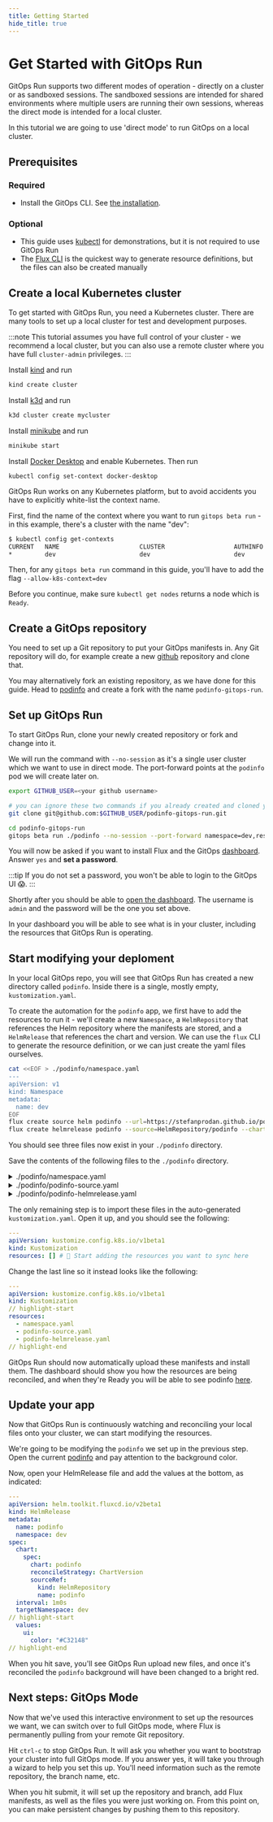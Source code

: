 ```yaml
---
title: Getting Started
hide_title: true
---
```



# Get Started with GitOps Run

GitOps Run supports two different modes of operation - directly on a
cluster or as sandboxed sessions. The sandboxed sessions are intended
for shared environments where multiple users are running their own
sessions, whereas the direct mode is intended for a local cluster.

In this tutorial we are going to use 'direct mode' to run GitOps on a local
cluster.


## Prerequisites
### Required
- Install the GitOps CLI. See [the installation](../open-source/getting-started/install-OSS.mdx#install-the-gitops-cli).

### Optional
- This guide uses [kubectl](https://kubernetes.io/docs/tasks/tools/#kubectl) for demonstrations, but it is not required to use GitOps Run
- The [Flux CLI](https://fluxcd.io/flux/installation/) is the quickest way to generate resource definitions, but the files can also be created manually

## Create a local Kubernetes cluster

To get started with GitOps Run, you need a Kubernetes cluster. There
are many tools to set up a local cluster for test and development
purposes.

:::note
This tutorial assumes you have full control of your cluster - we
recommend a local cluster, but you can also use a remote cluster where
you have full `cluster-admin` privileges.
:::

<Tabs>
<TabItem value="kind">

Install [kind](https://kind.sigs.k8s.io/docs/user/quick-start/) and run

```bash
kind create cluster
```
</TabItem>
<TabItem value="k3d">

Install [k3d](https://k3d.io/) and run

```bash
k3d cluster create mycluster
```
</TabItem>
<TabItem value="minikube">

Install [minikube](https://minikube.sigs.k8s.io/docs/start/) and run

```bash
minikube start
```
</TabItem>
<TabItem value="docker desktop">

Install [Docker Desktop](https://www.docker.com/products/docker-desktop/) and enable Kubernetes. Then run

```
kubectl config set-context docker-desktop
```
</TabItem>
<TabItem value="other">

GitOps Run works on any Kubernetes platform, but to avoid accidents
you have to explicitly white-list the context name.

First, find the name of the context where you want to run `gitops beta run` - in this example, there's a cluster with the name "dev":

```bash
$ kubectl config get-contexts
CURRENT   NAME                      CLUSTER                   AUTHINFO                  NAMESPACE
*         dev                       dev                       dev
```

Then, for any `gitops beta run` command in this guide, you'll have to add the flag `--allow-k8s-context=dev`
</TabItem>
</Tabs>

Before you continue, make sure `kubectl get nodes` returns a node which is `Ready`.

## Create a GitOps repository

You need to set up a Git repository to put your GitOps manifests
in. Any Git repository will do, for example create a new
[github](https://github.com/new) repository and clone that.

You may alternatively fork an existing repository, as we have done for this guide. Head
to [podinfo](https://github.com/stefanprodan/podinfo) and create a fork with the
name `podinfo-gitops-run`.

## Set up GitOps Run

To start GitOps Run, clone your newly created repository or fork and change into
it.

We will run the command with `--no-session` as it's a single user
cluster which we want to use in direct mode. The port-forward points
at the `podinfo` pod we will create later on.

```bash
export GITHUB_USER=<your github username>

# you can ignore these two commands if you already created and cloned your repository
git clone git@github.com:$GITHUB_USER/podinfo-gitops-run.git

cd podinfo-gitops-run
gitops beta run ./podinfo --no-session --port-forward namespace=dev,resource=svc/dev-podinfo,port=9898:9898
```

You will now be asked if you want to install Flux and the GitOps
[dashboard](../intro-weave-gitops.mdx). Answer `yes` and **set a password**.

:::tip
If you do not set a password, you won't be able to login to the GitOps UI
:scream:.
:::

Shortly after you should be able to [open the dashboard](http://localhost:9001).
The username is `admin` and the password will be the one you set above.

In your dashboard you will be able to see what is in your cluster, including
the resources that GitOps Run is operating.

## Start modifying your deploment

In your local GitOps repo, you will see that GitOps Run has created a new
directory called `podinfo`. Inside there is a single, mostly empty, `kustomization.yaml`.

To create the automation for the `podinfo` app, we first have to add the resources to
run it - we'll create a new `Namespace`, a `HelmRepository` that
references the Helm repository where the manifests are stored, and a
`HelmRelease` that references the chart and version. We can use the
`flux` CLI to generate the resource definition, or we can just create
the yaml files ourselves.

<Tabs>
<TabItem value="flux">

```bash
cat <<EOF > ./podinfo/namespace.yaml
---
apiVersion: v1
kind: Namespace
metadata:
  name: dev
EOF
flux create source helm podinfo --url=https://stefanprodan.github.io/podinfo --namespace=dev --export > ./podinfo/podinfo-source.yaml
flux create helmrelease podinfo --source=HelmRepository/podinfo --chart=podinfo --export --namespace=dev --target-namespace=dev > ./podinfo/podinfo-helmrelease.yaml
```

You should see three files now exist in your `./podinfo` directory.

</TabItem>
<TabItem value="yaml">

Save the contents of the following files to the `./podinfo` directory.

<details>
<summary>./podinfo/namespace.yaml</summary>

```yaml
---
apiVersion: v1
kind: Namespace
metadata:
  name: dev
```

</details>

<details>
<summary>./podinfo/podinfo-source.yaml</summary>

```yaml
---
apiVersion: source.toolkit.fluxcd.io/v1beta2
kind: HelmRepository
metadata:
  name: podinfo
  namespace: dev
spec:
  interval: 1m0s
  url: https://stefanprodan.github.io/podinfo
```

</details>

<details>
<summary>./podinfo/podinfo-helmrelease.yaml</summary>

```yaml
---
apiVersion: helm.toolkit.fluxcd.io/v2beta1
kind: HelmRelease
metadata:
  name: podinfo
  namespace: dev
spec:
  chart:
    spec:
      chart: podinfo
      reconcileStrategy: ChartVersion
      sourceRef:
        kind: HelmRepository
        name: podinfo
  interval: 1m0s
  targetNamespace: dev
```

</details>

</TabItem>
</Tabs>

The only remaining step is to import these files in the auto-generated
`kustomization.yaml`. Open it up, and you should see the following:

```yaml title="./podinfo/kustomization.yaml"
---
apiVersion: kustomize.config.k8s.io/v1beta1
kind: Kustomization
resources: [] # 👋 Start adding the resources you want to sync here
```

Change the last line so it instead looks like the following:

```yaml title="./podinfo/kustomization.yaml"
---
apiVersion: kustomize.config.k8s.io/v1beta1
kind: Kustomization
// highlight-start
resources:
  - namespace.yaml
  - podinfo-source.yaml
  - podinfo-helmrelease.yaml
// highlight-end
```

GitOps Run should now automatically upload these manifests and install
them. The dashboard should show you how the resources are being
reconciled, and when they're Ready you will be able to see podinfo
[here](http://localhost:9898).


## Update your app

Now that GitOps Run is continuously watching and reconciling your
local files onto your cluster, we can start modifying the resources.

We're going to be modifying the `podinfo` we set up in the previous
step. Open the current [podinfo](http://localhost:9898) and pay
attention to the background color.

Now, open your HelmRelease file and add the values at the bottom, as
indicated:

```yaml title="./podinfo/podinfo-helmrelease.yaml"
---
apiVersion: helm.toolkit.fluxcd.io/v2beta1
kind: HelmRelease
metadata:
  name: podinfo
  namespace: dev
spec:
  chart:
    spec:
      chart: podinfo
      reconcileStrategy: ChartVersion
      sourceRef:
        kind: HelmRepository
        name: podinfo
  interval: 1m0s
  targetNamespace: dev
// highlight-start
  values:
    ui:
      color: "#C32148"
// highlight-end
```

When you hit save, you'll see GitOps Run upload new files, and once
it's reconciled the `podinfo` background will have been changed to a bright red.

## Next steps: GitOps Mode

Now that we've used this interactive environment to set up the
resources we want, we can switch over to full GitOps mode, where Flux
is permanently pulling from your remote Git repository.

Hit `ctrl-c` to stop GitOps Run. It will ask you whether you want to bootstrap
your cluster into full GitOps mode. If you answer yes, it
will take you through a wizard to help you set this up. You'll need information
such as the remote repository, the branch name, etc.

When you hit submit, it will set up the repository and branch, add
Flux manifests, as well as the files you were just working on. From
this point on, you can make persistent changes by pushing them to this
repository.
